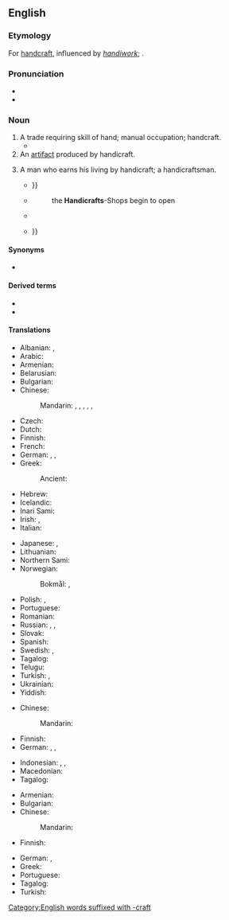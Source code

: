==English==
{{wikipedia}}

===Etymology===
For [[handcraft]], influenced by ''[[handiwork]]''; {{der|en|ang|handcræft}}.

===Pronunciation===
* {{IPA|en|/ˈhændɪkɹæft/|/ˈhændɪkɹɑːft/}}
* {{audio|en|LL-Q1860 (eng)-Vealhurl-handicraft.wav|Audio (RP)}}

===Noun===
{{en-noun|~}}

# A trade requiring skill of hand; manual occupation; handcraft.
#* {{RQ:Spectator|author=Addison|volume=I|354|date=April 15 1712|passage= I regard the Grand Seignior , who is obliged , by an express command in the Alcoran , to learn and practise some '''handicraft''' trade}}
# An [[artifact]] produced by handicraft.
# {{lb|en|rare|obsolete}} A man who earns his living by handicraft; a handicraftsman.
#* {{quote-book|en|year=1596|title={{w|The Unfortunate Traveller|The Unfortunate Traueller: or, The Life of Jacke Wilton}}|author={{w|Thomas Nashe}}|text=his men were all baſe '''handie craftes''', as coblers, and curriers, and tinkers, whereof ſome had barres of yron{{...}}}}
#* {{RQ:Dryden The Assignation}}
#*: the '''Handicrafts'''-Shops begin to open
#* {{quote-book|en|year=1691|title=The English Spy; Or, the Intrigues, Pollicies, and Stratagems of the French King with His Secret Contrivances, for Undermining the Princes of Christendom, Discovered|author=Sam Norris|text=The ''M[e]chanicks'', and '''''handy-crafts''''' were ''Induſtrious'', ''Thrifty'', and the main ''ſupporters'' of the ''Trade'' of ''France''.}}
#* {{quote-book|en|year=1828 (reprinted 1842)|title={{w|The Fair Maid of Perth}}|author={{w|Sir Walter Scott}}|publisher=Schlesinger|url=https://books.google.com/books?id=H3ijUmDzGNMC&pg=PA80&lpg=PA80&dq=%22we+handicrafts+best+love%22&source=bl&ots=-sXi2XfB6C&sig=ACfU3U1uPSpxDC3FczUziKSFGmLF-kl_6Q&hl=en&sa=X&ved=2ahUKEwiIs6Tiov_uAhUPfXAKHXs_DwAQ6AEwAnoECAIQAw#v=onepage&q=%22we%20handicrafts%20best%20love%22&f=false|text="Why, thou knowest, father," he said, smiling, "that we '''handicrafts''' best love the folks we live by;{{...}}}}

====Synonyms====
* {{l|en|handcraft}}

====Derived terms====
* {{l|en|handicrafted}}
* {{l|en|handicrafting}}

====Translations====
{{trans-top|trade requiring skill of hand}}
* Albanian: {{t+|sq|artizanat}}, {{t+|sq|zejtari}}
* Arabic: {{t|ar|حِرْفَة يَدَوِيَّة|f}}
* Armenian: {{t+|hy|արհեստ}}
* Belarusian: {{t|be|рамясло́|n}}
* Bulgarian: {{t+|bg|занаят|m}}
* Chinese:
*: Mandarin: {{t+|cmn|手工業|sc=Hani}}, {{t+|cmn|手工业|tr=shǒugōngyè|sc=Hani}}, {{t+|cmn|手藝|sc=Hani}}, {{t+|cmn|手艺|tr=shǒuyì|sc=Hani}}, {{t+|cmn|手工藝|sc=Hani}}, {{t+|cmn|手工艺|tr=shǒugōngyì|sc=Hani}}
* Czech: {{t+|cs|řemeslo|n}}
* Dutch: {{t+|nl|ambacht|f}}
* Finnish: {{t|fi|käsityötaito}}
* French: {{t+|fr|artisanat|m}}
* German: {{t+|de|Handarbeit|f}}, {{t+|de|Handwerk|n}}, {{t+|de|Kunsthandwerk|n}}
* Greek: {{t+|el|χειροτεχνία|f}}
*: Ancient: {{t|grc|χειρωναξία|f}}
* Hebrew: {{t+|he|אומנות|f|tr=umanút|alt=אֻמָּנוּת|sc=Hebr}}
* Icelandic: {{t+|is|iðn|f}}
* Inari Sami: {{t|smn|tyeji}}
* Irish: {{t|ga|lámhcheardaíocht|f}}, {{t|ga|lámhcheird|f}}
* Italian: {{t+|it|artigianato|m}}
{{trans-mid}}
* Japanese: {{t|ja|手工芸|tr=しゅこうげい, shukōgei|sc=Jpan}}, {{t|ja|手芸|tr=[[しゅげい]], shugei}}
* Lithuanian: {{t|lt|amatas|m}}
* Northern Sami: {{t|se|duodji}}
* Norwegian:
*: Bokmål: {{t|nb|håndverk|n}}, {{t|nb|kunsthåndverk|n}}
* Polish: {{t|pl|rękodzieło}}, {{t+|pl|rzemiosło|n}}
* Portuguese: {{t+|pt|artesanato|m}}
* Romanian: {{t+|ro|meserie}}
* Russian: {{t+|ru|ремесло́|n}}, {{t|ru|ручна́я рабо́та|f}}, {{t+|ru|рукоде́лие|n}}
* Slovak: {{t+|sk|remeslo|n}}
* Spanish: {{t+|es|artesanía}}
* Swedish: {{t+|sv|hantverk|n}}, {{t+|sv|handarbete|n}}
* Tagalog: {{t|tl|pagkikimot}}
* Telugu: {{t+|te|హస్తకళ}}
* Turkish: {{t+|tr|el işi}}, {{t+|tr|zanaat}}
* Ukrainian: {{t|uk|ремесло́|n}}
* Yiddish: {{t|yi|מלאָכה|f|tr=melokhe}}
{{trans-bottom}}

{{trans-top|artifact}}
* Chinese:
*: Mandarin: {{t-needed|cmn}}
* Finnish: {{t+|fi|käsityö}}
* German: {{t+|de|Handarbeit|f}}, {{t|de|Handwerksprodukt|n}}, {{t|de|Handarbeitsprodukt|n}}
{{trans-mid}}
* Indonesian: {{t+|id|kriya}}, {{t+|id|kerajinan tangan}}, {{t+|id|pekerjaan tangan}}
* Macedonian: {{t|mk|ракотворба|f|sc=Cyrl}}
* Tagalog: {{t|tl|kinimot}}
{{trans-bottom}}

{{trans-top|handicraftsman}}
* Armenian: {{t+|hy|արհեստավոր}}
* Bulgarian: {{t+|bg|занаятчия|m}}
* Chinese:
*: Mandarin: {{t-needed|cmn}}
* Finnish: {{t+|fi|käsityöläinen}}
{{trans-mid}}
* German: {{t+|de|Helfer|m}}, {{t+|de|Handwerker|m}}
* Greek: {{t+|el|χειροτέχνης|m}}
* Portuguese: {{t+|pt|artesão|m}}
* Tagalog: {{t|tl|mangingimot}}
* Turkish: {{t+|tr|zanaatkar|alt=zanaatkâr}}
{{trans-bottom}}

[[Category:English words suffixed with -craft]]